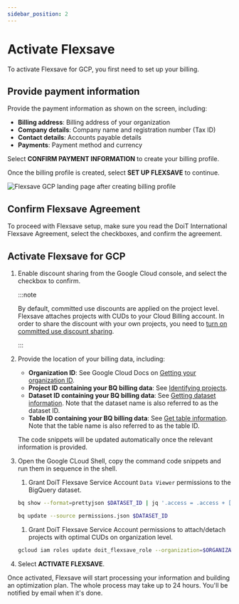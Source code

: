 ```yaml
---
sidebar_position: 2
---
```


# Activate Flexsave

To activate Flexsave for GCP, you first need to set up your billing.

## Provide payment information

Provide the payment information as shown on the screen, including:

- **Billing address**: Billing address of your organization
- **Company details**: Company name and registration number (Tax ID)
- **Contact details**: Accounts payable details
- **Payments**: Payment method and currency

Select **CONFIRM PAYMENT INFORMATION** to create your billing profile.

Once the billing profile is created, select **SET UP FLEXSAVE** to continue.

![Flexsave GCP landing page after creating billing profile](../../../assets/png/gcp-flexsave-landing-billing-done.png)

## Confirm Flexsave Agreement

To proceed with Flexsave setup, make sure you read the DoiT International Flexsave Agreement, select the checkboxes, and confirm the agreement.

## Activate Flexsave for GCP

1. Enable discount sharing from the Google Cloud console, and select the checkbox to confirm.

   :::note

   By default, committed use discounts are applied on the project level. Flexsave attaches projects with CUDs to your Cloud Billing account. In order to share the discount with your own projects, you need to [turn on committed use discount sharing](https://cloud.google.com/compute/docs/instances/signing-up-committed-use-discounts#turning_on_committed_use_discount_sharing).

   :::

1. Provide the location of your billing data, including:

   - **Organization ID**: See Google Cloud Docs on [Getting your organization ID](https://cloud.google.com/resource-manager/docs/creating-managing-organization#retrieving_your_organization_id).
   - **Project ID containing your BQ billing data**: See [Identifying projects](https://cloud.google.com/resource-manager/docs/creating-managing-projects#identifying_projects).
   - **Dataset ID containing your BQ billing data**: See [Getting dataset information](https://cloud.google.com/bigquery/docs/dataset-metadata#getting_dataset_information). Note that the dataset name is also referred to as the dataset ID.
   - **Table ID containing your BQ billing data**: See [Get table information](https://cloud.google.com/bigquery/docs/tables#get_table_information). Note that the table name is also referred to as the table ID.

   The code snippets will be updated automatically once the relevant information is provided.

1. Open the Google CLoud Shell, copy the command code snippets and run them in sequence in the shell.

   1. Grant DoiT Flexsave Service Account `Data Viewer` permissions to the BigQuery dataset.

   ```bash
   bq show --format=prettyjson $DATASET_ID | jq '.access = .access + [{"role": "READER", "userByEmail": "$DoiT_service_account_email"}]' > permissions.json

   bq update --source permissions.json $DATASET_ID
   ```

   1. Grant DoiT Flexsave Service Account permissions to attach/detach projects with optimal CUDs on organization level.

   ```bash
   gcloud iam roles update doit_flexsave_role --organization=$ORGANIZATION_ID --title="DoiT Flexsave Role" --stage=GA --add-permissions=bigquery.jobs.create,billing.resourceAssociations.create,resourcemanager.projects.createBillingAssignment
   ```

1. Select **ACTIVATE FLEXSAVE**.

Once activated, Flexsave will start processing your information and building an optimization plan. The whole process may take up to 24 hours. You'll be notified by email when it's done.
